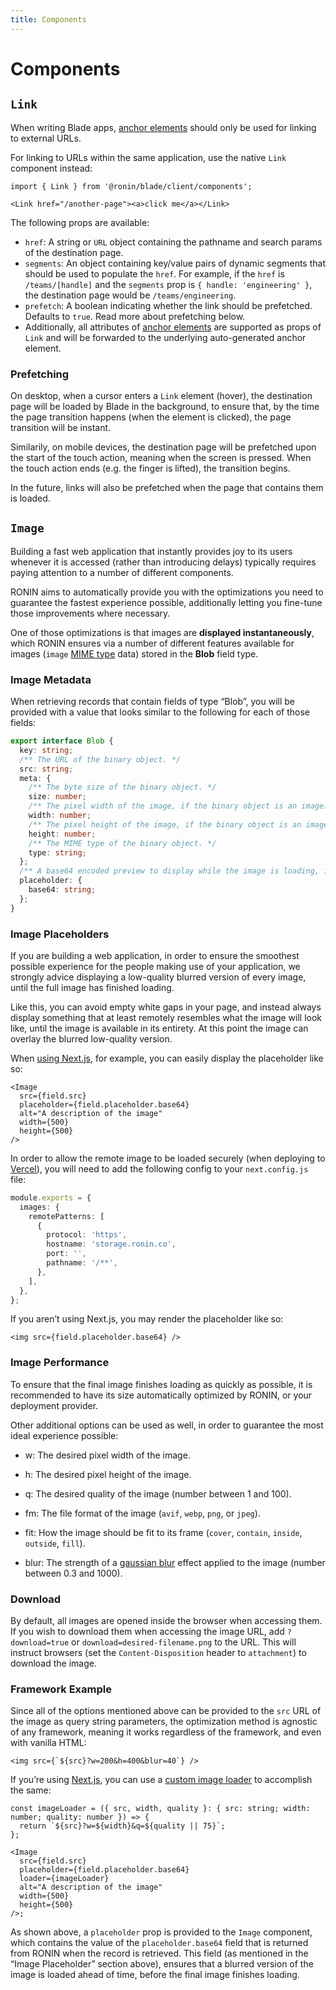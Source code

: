 ```yaml
---
title: Components
---
```


# Components

## `Link`

When writing Blade apps, [anchor elements](https://developer.mozilla.org/en-US/docs/Web/HTML/Reference/Elements/a) should only be used for linking to external URLs.

For linking to URLs within the same application, use the native `Link` component instead:

```tsx
import { Link } from '@ronin/blade/client/components';

<Link href="/another-page"><a>click me</a></Link>
```

The following props are available:

- `href`: A string or `URL` object containing the pathname and search params of the
  destination page.
- `segments`: An object containing key/value pairs of dynamic segments that should be
  used to populate the `href`. For example, if the `href` is `/teams/[handle]` and the
  `segments` prop is `{ handle: 'engineering' }`, the destination page would be
  `/teams/engineering`.
- `prefetch`: A boolean indicating whether the link should be prefetched. Defaults to
  `true`. Read more about prefetching below.
- Additionally, all attributes of
  [anchor elements](https://developer.mozilla.org/en-US/docs/Web/HTML/Reference/Elements/a)
  are supported as props of `Link` and will be forwarded to the underlying auto-generated
  anchor element.

### Prefetching

On desktop, when a cursor enters a `Link` element (hover), the destination page will be
loaded by Blade in the background, to ensure that, by the time the page transition happens
(when the element is clicked), the page transition will be instant.

Similarily, on mobile devices, the destination page will be prefetched upon the start of
the touch action, meaning when the screen is pressed. When the touch action ends (e.g.
the finger is lifted), the transition begins.

In the future, links will also be prefetched when the page that contains them is loaded.

## `Image`

Building a fast web application that instantly provides joy to its users whenever it is accessed (rather than introducing delays) typically requires paying attention to a number of different components.

RONIN aims to automatically provide you with the optimizations you need to guarantee the fastest experience possible, additionally letting you fine-tune those improvements where necessary.

One of those optimizations is that images are **displayed instantaneously**, which RONIN ensures via a number of different features available for images (`image` [MIME type](https://developer.mozilla.org/en-US/docs/Web/HTTP/Basics_of_HTTP/MIME_types) data) stored in the **Blob** field type.

### Image Metadata

When retrieving records that contain fields of type “Blob”, you will be provided with a value that looks similar to the following for each of those fields:

```ts
export interface Blob {
  key: string;
  /** The URL of the binary object. */
  src: string;
  meta: {
    /** The byte size of the binary object. */
    size: number;
    /** The pixel width of the image, if the binary object is an image. */
    width: number;
    /** The pixel height of the image, if the binary object is an image. */
    height: number;
    /** The MIME type of the binary object. */
    type: string;
  };
  /** A base64 encoded preview to display while the image is loading, if the binary object is an image. */
  placeholder: {
    base64: string;
  };
}
```

### Image Placeholders

If you are building a web application, in order to ensure the smoothest possible experience for the people making use of your application, we strongly advice displaying a low-quality blurred version of every image, until the full image has finished loading.

Like this, you can avoid empty white gaps in your page, and instead always display something that at least remotely resembles what the image will look like, until the image is available in its entirety. At this point the image can overlay the blurred low-quality version.

When [using Next.js](https://nextjs.org/docs/app/building-your-application/optimizing/images), for example, you can easily display the placeholder like so:

```tsx
<Image
  src={field.src}
  placeholder={field.placeholder.base64}
  alt="A description of the image"
  width={500}
  height={500}
/>
```

In order to allow the remote image to be loaded securely (when deploying to [Vercel](https://vercel.com/)), you will need to add the following config to your `next.config.js` file:

```ts
module.exports = {
  images: {
    remotePatterns: [
      {
        protocol: 'https',
        hostname: 'storage.ronin.co',
        port: '',
        pathname: '/**',
      },
    ],
  },
};
```

If you aren’t using Next.js, you may render the placeholder like so:

```tsx
<img src={field.placeholder.base64} />
```

### Image Performance

To ensure that the final image finishes loading as quickly as possible, it is recommended to have its size automatically optimized by RONIN, or your deployment provider.

Other additional options can be used as well, in order to guarantee the most ideal experience possible:

- w: The desired pixel width of the image.

- h: The desired pixel height of the image.

- q: The desired quality of the image (number between 1 and 100).

- fm: The file format of the image (`avif`, `webp`, `png`, or `jpeg`).

- fit: How the image should be fit to its frame (`cover`, `contain`, `inside`, `outside`, `fill`).

- blur: The strength of a [gaussian blur](https://en.wikipedia.org/wiki/Gaussian_blur) effect applied to the image (number between 0.3 and 1000).

### Download

By default, all images are opened inside the browser when accessing them. If you wish to download them when accessing the image URL, add `?download=true` or `download=desired-filename.png` to the URL. This will instruct browsers (set the `Content-Disposition` header to `attachment`) to download the image.

### Framework Example

Since all of the options mentioned above can be provided to the `src` URL of the image as query string parameters, the optimization method is agnostic of any framework, meaning it works regardless of the framework, and even with vanilla HTML:

```tsx
<img src={`${src}?w=200&h=400&blur=40`} />
```

If you’re using [Next.js](https://nextjs.org/), you can use a [custom image loader](https://nextjs.org/docs/app/api-reference/components/image#loader) to accomplish the same:

```tsx
const imageLoader = ({ src, width, quality }: { src: string; width: number; quality: number }) => {
  return `${src}?w=${width}&q=${quality || 75}`;
};

<Image
  src={field.src}
  placeholder={field.placeholder.base64}
  loader={imageLoader}
  alt="A description of the image"
  width={500}
  height={500}
/>;
```

As shown above, a `placeholder` prop is provided to the `Image` component, which contains the value of the `placeholder.base64` field that is returned from RONIN when the record is retrieved. This field (as mentioned in the “Image Placeholder” section above), ensures that a blurred version of the image is loaded ahead of time, before the final image finishes loading.